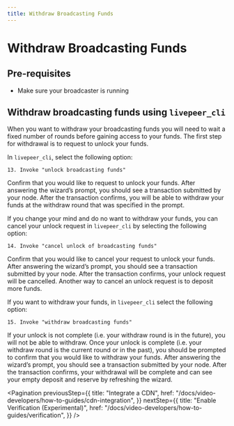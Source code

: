 ```yaml
---
title: Withdraw Broadcasting Funds
---
```


# Withdraw Broadcasting Funds

## Pre-requisites

- Make sure your broadcaster is running

## Withdraw broadcasting funds using `livepeer_cli`

When you want to withdraw your broadcasting funds you will need to wait a fixed
number of rounds before gaining access to your funds. The first step for
withdrawal is to request to unlock your funds.

In `livepeer_cli`, select the following option:

```
13. Invoke "unlock broadcasting funds"
```

Confirm that you would like to request to unlock your funds. After answering the
wizard’s prompt, you should see a transaction submitted by your node. After the
transaction confirms, you will be able to withdraw your funds at the withdraw
round that was specified in the prompt.

If you change your mind and do no want to withdraw your funds, you can cancel
your unlock request in `livepeer_cli` by selecting the following option:

```
14. Invoke "cancel unlock of broadcasting funds"
```

Confirm that you would like to cancel your request to unlock your funds. After
answering the wizard’s prompt, you should see a transaction submitted by your
node. After the transaction confirms, your unlock request will be cancelled.
Another way to cancel an unlock request is to deposit more funds.

If you want to withdraw your funds, in `livepeer_cli` select the following
option:

```
15. Invoke "withdraw broadcasting funds"
```

If your unlock is not complete (i.e. your withdraw round is in the future), you
will not be able to withdraw. Once your unlock is complete (i.e. your withdraw
round is the current round or in the past), you should be prompted to confirm
that you would like to withdraw your funds. After answering the wizard’s prompt,
you should see a transaction submitted by your node. After the transaction
confirms, your withdrawal will be complete and can see your empty deposit and
reserve by refreshing the wizard.

<Pagination
  previousStep={{
    title: "Integrate a CDN",
    href: "/docs/video-developers/how-to-guides/cdn-integration",
  }}
  nextStep={{
    title: "Enable Verification (Experimental)",
    href: "/docs/video-developers/how-to-guides/verification",
  }}
/>
